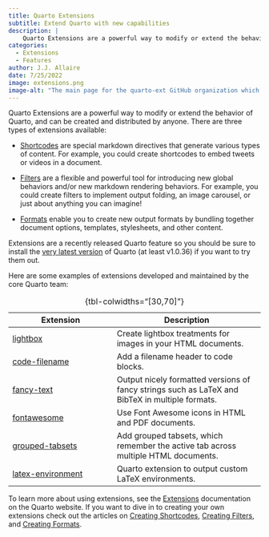 ```yaml
---
title: Quarto Extensions
subtitle: Extend Quarto with new capabilities
description: | 
    Quarto Extensions are a powerful way to modify or extend the behavior of Quarto, and can be created and distributed by anyone. Extension types include filters, shortcodes, and custom formats.
categories:
  - Extensions
  - Features
author: J.J. Allaire
date: 7/25/2022
image: extensions.png
image-alt: "The main page for the quarto-ext GitHub organization which lists extensions published by the Quarto core team."
---
```







Quarto Extensions are a powerful way to modify or extend the behavior of Quarto, and can be created and distributed by anyone. There are three types of extensions available:

-   [Shortcodes](../../../extensions/shortcodes.qmd) are special markdown directives that generate various types of content. For example, you could create shortcodes to embed tweets or videos in a document.

-   [Filters](../../../extensions/filters.qmd) are a flexible and powerful tool for introducing new global behaviors and/or new markdown rendering behaviors. For example, you could create filters to implement output folding, an image carousel, or just about anything you can imagine!

-   [Formats](../../../extensions/formats.qmd) enable you to create new output formats by bundling together document options, templates, stylesheets, and other content.

Extensions are a recently released Quarto feature so you should be sure to install the [very latest version](https://quarto.org/docs/get-started/) of Quarto (at least v1.0.36) if you want to try them out.

Here are some examples of extensions developed and maintained by the core Quarto team:

| **Extension**                                                        | **Description**                                                                                 |
|------------------------------|------------------------------------------|
| [lightbox](https://github.com/quarto-ext/lightbox/)                  | Create lightbox treatments for images in your HTML documents.                                   |
| [code-filename](https://github.com/quarto-ext/code-filename)         | Add a filename header to code blocks.                                                           |
| [fancy-text](https://github.com/quarto-ext/fancy-text)               | Output nicely formatted versions of fancy strings such as LaTeX and BibTeX in multiple formats. |
| [fontawesome](https://github.com/quarto-ext/fontawesome)             | Use Font Awesome icons in HTML and PDF documents.                                               |
| [grouped-tabsets](https://github.com/quarto-ext/grouped-tabsets)     | Add grouped tabsets, which remember the active tab across multiple HTML documents.              |
| [latex-environment](https://github.com/quarto-ext/latex-environment) | Quarto extension to output custom LaTeX environments.                                           |

: {tbl-colwidths="\[30,70\]"}

To learn more about using extensions, see the [Extensions](../../../extensions/index.qmd) documentation on the Quarto website. If you want to dive in to creating your own extensions check out the articles on [Creating Shortcodes](../../../extensions/shortcodes.qmd), [Creating Filters](../../../extensions/filters.qmd), and [Creating Formats](../../../extensions/formats.qmd).
